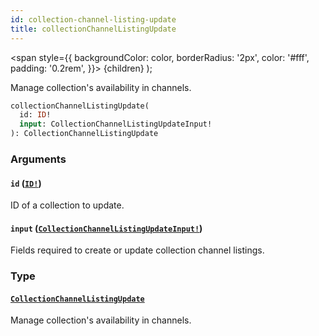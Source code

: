```yaml
---
id: collection-channel-listing-update
title: collectionChannelListingUpdate
---
```


<span
style={{
      backgroundColor: color,
      borderRadius: '2px',
      color: '#fff',
      padding: '0.2rem',
    }}>
{children}
</span>
);

Manage collection's availability in channels.

```graphql
collectionChannelListingUpdate(
  id: ID!
  input: CollectionChannelListingUpdateInput!
): CollectionChannelListingUpdate

```

### Arguments

#### `id` ([`ID!`](/api-reference/scalars/id.mdx))

ID of a collection to update.

#### `input` ([`CollectionChannelListingUpdateInput!`](/api-reference/inputs/collection-channel-listing-update-input.mdx))

Fields required to create or update collection channel listings.

### Type

#### [`CollectionChannelListingUpdate`](/api-reference/objects/collection-channel-listing-update.mdx)

Manage collection's availability in channels.
